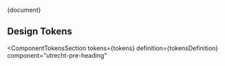 
<Meta title="CSS Component/Pre-heading/README" />

<Description>{document}</Description>

## Design Tokens

<ComponentTokensSection
  tokens={tokens}
  definition={tokensDefinition}
  component="utrecht-pre-heading"
></ComponentTokensSection>
